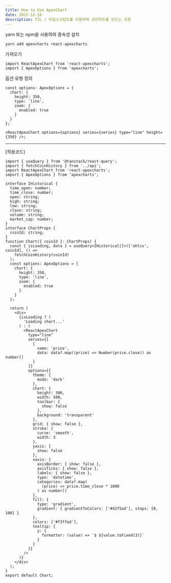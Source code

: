 ```yaml
---
title: How to Use ApexChart
date: 2022-12-16
description: TIL / 타입스크립트를 이용하여 코인차트를 만드는 과정
---
```


yarn 또는 npm을 사용하여 종속성 설치

```tsx
yarn add apexcharts react-apexcharts
```

가져오기

```tsx
import ReactApexChart from 'react-apexcharts';
import { ApexOptions } from 'apexcharts';
```

옵션 유형 정의

```tsx
const options: ApexOptions = {
  chart: {
    height: 350,
    type: 'line',
    zoom: {
      enabled: true
    }
  }
};

<ReactApexChart options={options} series={series} type="line" height={350} />;
```

---

[적용코드]

```tsx
import { useQuery } from '@tanstack/react-query';
import { fetchCoinHistory } from '../api';
import ReactApexChart from 'react-apexcharts';
import { ApexOptions } from 'apexcharts';

interface IHistorical {
  time_open: number;
  time_close: number;
  open: string;
  high: string;
  low: string;
  close: string;
  volume: string;
  market_cap: number;
}
interface ChartProps {
  coinId: string;
}
function Chart({ coinId }: ChartProps) {
  const { isLoading, data } = useQuery<IHistorical[]>(['ohlcv', coinId], () =>
    fetchCoinHistory(coinId)
  );
  const options: ApexOptions = {
    chart: {
      height: 350,
      type: 'line',
      zoom: {
        enabled: true
      }
    }
  };

  return (
    <div>
      {isLoading ? (
        'Loading chart...'
      ) : (
        <ReactApexChart
          type="line"
          series={[
            {
              name: 'price',
              data: data?.map((price) => Number(price.close)) as number[]
            }
          ]}
          options={{
            theme: {
              mode: 'dark'
            },
            chart: {
              height: 300,
              width: 500,
              toolbar: {
                show: false
              },
              background: 'transparent'
            },
            grid: { show: false },
            stroke: {
              curve: 'smooth',
              width: 3
            },
            yaxis: {
              show: false
            },
            xaxis: {
              axisBorder: { show: false },
              axisTicks: { show: false },
              labels: { show: false },
              type: 'datetime',
              categories: data?.map(
                (price) => price.time_close * 1000
              ) as number[]
            },
            fill: {
              type: 'gradient',
              gradient: { gradientToColors: ['#42f5ad'], stops: [0, 100] }
            },
            colors: ['#f3ffad'],
            tooltip: {
              y: {
                formatter: (value) => `$ ${value.toFixed(3)}`
              }
            }
          }}
        />
      )}
    </div>
  );
}
export default Chart;
```
